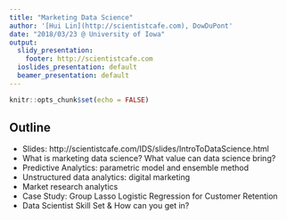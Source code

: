 ```yaml
---
title: "Marketing Data Science"
author: '[Hui Lin](http://scientistcafe.com), DowDuPont'
date: "2018/03/23 @ University of Iowa"
output:
  slidy_presentation:
    footer: http://scientistcafe.com
  ioslides_presentation: default
  beamer_presentation: default
---
```


```r
knitr::opts_chunk$set(echo = FALSE)
```

## Outline

- Slides: http://scientistcafe.com/IDS/slides/IntroToDataScience.html
- What is marketing data science? What value can data science bring?
- Predictive Analytics: parametric model and ensemble method
- Unstructured data analytics: digital marketing
- Market research analytics
- Case Study: Group Lasso Logistic Regression for Customer Retention
- Data Scientist Skill Set & How can you get in?
